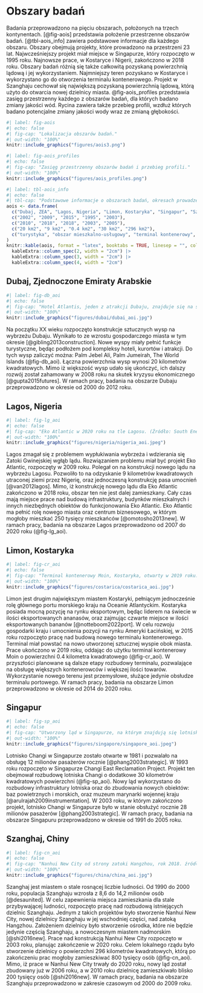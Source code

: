 # Obszary badań {#sec-obszary_badan}

Badania przeprowadzono na pięciu obszarach, położonych na trzech kontynentach.
[@fig-aois] przedstawia położenie przestrzenne obszarów badań.
[@tbl-aois_info] zawiera podstawowe informacje dla każdego obszaru.
Obszary obejmują projekty, które prowadzono na przestrzeni 23 lat.
Najwcześniejszy projekt miał miejsce w Singapurze, który rozpoczęto w 1995 roku.
Najnowsze prace, w Kostaryce i Nigerii, zakończono w 2018 roku.
Obszary badań różnią się także całkowitą pozyskaną powierzchnią lądową i jej wykorzystaniem.
Najmniejszy teren pozyskano w Kostaryce i wykorzystano go do otworzenia terminalu kontenerowego.
Projekt w Szanghaju cechował się największą pozyskaną powierzchnią lądową, którą użyto do otwarcia nowej dzielnicy miasta.
@fig-aois_profiles przedstawia zasięg przestrzenny każdego z obszarów badań, dla których badano zmiany jakości wód.
Rycina zawiera także przebieg profili, wzdłuż których badano potencjalne zmiany jakości wody wraz ze zmianą głębokości.
```r
#| label: fig-aois
#| echo: false
#| fig-cap: "Lokalizacja obszarów badań."
#| out-width: "100%"
knitr::include_graphics("figures/aois3.png")
```
```r
#| label: fig-aois_profiles
#| echo: false
#| fig-cap: "Zasięg przestrzenny obszarów badań i przebieg profili."
#| out-width: "100%"
knitr::include_graphics("figures/aois_profiles.png")
```
```r
#| label: tbl-aois_info
#| echo: false
#| tbl-cap: "Podstawowe informacje o obszarach badań, okresach prowadzenia prac, wielkościach pozyskanych powierzchni i ich wykorzystaniu."
aois <- data.frame(
  c("Dubaj, ZEA", "Lagos, Nigeria", "Limon, Kostaryka", "Singapur", "Szanghaj, Chiny"),
  c("2002", "2009", "2015", "1995", "2003"),
  c("2010", "2018", "2018", "2003", "2005"),
  c("20 km2", "9 km2", "0.4 km2", "30 km2", "296 km2"),
  c("turystyka", "obszar mieszkalno-usługowy", "terminal kontenerowy", "lotnisko", "obszar mieszkalno-usługowy")
)
knitr::kable(aois, format = "latex", booktabs = TRUE, linesep = "", col.names = c("obszar badań", "początek prac", "zakończenie prac", "nowa powierzchnia", "wykorzystanie"))  |> 
  kableExtra::column_spec(2, width = "2cm") |>  
  kableExtra::column_spec(3, width = "2cm") |>
  kableExtra::column_spec(4, width = "2cm")
```

## Dubaj, Zjednoczone Emiraty Arabskie
```r
#| label: fig-db_aoi
#| echo: false
#| fig-cap: "Hotel Atlantis, jeden z atrakcji Dubaju, znajduje się na sztucznej wyspie Palm Jumeirah. (Źródło: ckilger/flickr)"
#| out-width: "100%"
knitr::include_graphics("figures/dubai/dubai_aoi.jpg")
```

Na początku XX wieku rozpoczęto konstrukcje sztucznych wysp na wybrzeżu Dubaju.
Wynikało to ze wzrostu gospodarczego miasta w tym okresie [@gibling2013construction].
Nowe wyspy miały pełnić funkcje turystyczne, będąc podłożem pod kompleksy hoteli, kurortów i atrakcji.
Do tych wysp zaliczyć można: Palm Jebel Ali, Palm Jumeirah, The World Islands (@fig-db_aoi).
Łączna powierzchnia wysp wynosi 20 kilometrów kwadratowych.
Mimo iż większość wysp udało się ukończyć, ich dalszy rozwój został zahamowany w 2008 roku na skutek kryzysu ekonomicznego [@gupta2015futures].
W ramach pracy, badania na obszarze Dubaju przeprowadzono w okresie od 2000 do 2012 roku.

## Lagos, Nigeria
```r
#| label: fig-lg_aoi
#| echo: false
#| fig-cap: "Eko Atlantic w 2020 roku na tle Lagosu. (Źródło: South Energyx Nigeria Limited (SENL))"
#| out-width: "100%"
knitr::include_graphics("figures/nigeria/nigeria_aoi.jpeg")
```

Lagos zmagał się z problemem wypłukiwania wybrzeża i wdzierania się Zatoki Gwinejskiej wgłąb lądu.
Rozwiązaniem problemu miał być projekt Eko Atlantic, rozpoczęty w 2009 roku.
Polegał on na konstrukcji nowego lądu na wybrzeżu Lagosu.
Pozwoliło to na odzyskanie 9 kilometrów kwadratowych utraconej ziemi przez Nigerię, oraz jednoczesną konstrukcję pasa umocnień [@van2012lagos].
Mimo, iż konstrukcję nowego lądu dla Eko Atlantic zakończono w 2018 roku, obszar ten nie jest dalej zamieszkany.
Cały czas mają miejsce prace nad budową infrastruktury, budynków mieszkalnych i innych niezbędnych obiektów do funkcjonowania Eko Atlantic.
Eko Atlantic ma pełnić rolę nowego miasta oraz centrum biznesowego, w którym mogłoby mieszkać 250 tysięcy mieszkańców [@omotosho2013new].
W ramach pracy, badania na obszarze Lagos przeprowadzono od 2007 do 2020 roku (@fig-lg_aoi).

## Limon, Kostaryka
```r
#| label: fig-cr_aoi
#| echo: false
#| fig-cap: "Terminal kontenerowy Moin, Kostaryka, otwarty w 2019 roku. (Źródło: APM Terminals)"
#| out-width: "100%"
knitr::include_graphics("figures/costarica/costarica_aoi.jpg")
```

Limon jest drugim największym miastem Kostaryki, pełniącym jednocześnie rolę głównego portu morskiego kraju na Oceanie Atlantyckim.
Kostaryka posiada mocną pozycję na rynku eksportowym, będąc liderem na świecie w ilości eksportowanych ananasów, oraz zajmując czwarte miejsce w ilości eksportowanych bananów [@notteboom2022port].
W celu rozwoju gospodarki kraju i umocnienia pozycji na rynku Ameryki Łacińskiej, w 2015 roku rozpoczęto pracę nad budową nowego terminalu kontenerowego.
Terminal miał powstać na nowo utworzonej sztucznej wyspie obok miasta.
Prace ukończono w 2019 roku, oddając do użytku terminal kontenerowy Moin o powierzchni 0.4 kilometra kwadratowego (@fig-cr_aoi).
W przyszłości planowane są dalsze etapy rozbudowy terminalu, pozwalające na obsługę większych kontenerowców i większej ilości towarów.
Wykorzystanie nowego terenu jest przemysłowe, służące jedynie obsłudze terminalu portowego.
W ramach pracy, badania na obszarze Limon przeprowadzono w okresie od 2014 do 2020 roku.

## Singapur
```r
#| label: fig-sp_aoi
#| echo: false
#| fig-cap: "Utworzony ląd w Singapurze, na którym znajdują się lotnisko Changi (lewo) i baza powietrzna Changi (prawo). (Źródło: Pulkitsangal/Wikipedia)"
#| out-width: "100%"
knitr::include_graphics("figures/singapore/singapore_aoi.jpeg")
```

Lotnisko Changi w Singapurze zostało otwarte w 1981 i pozwalało na obsługę 12 milionów pasażerów rocznie [@phang2003strategic].
W 1993 roku rozpoczęto w Singapurze Changi East Reclamation Project.
Projekt ten obejmował rozbudowę lotniska Changi o dodatkowe 30 kilometrów kwadratowych powierzchni (@fig-sp_aoi).
Nowy ląd wykorzystano do rozbudowy infrastruktury lotniska oraz do zbudowania nowych obiektów: baz powietrznych i morskich, oraz muzeum marynarki wojennej kraju [@arulrajah2009instrumentation].
W 2003 roku, w którym zakończono projekt, lotnisko Changi w Singapurze było w stanie obsłużyć rocznie 28 milionów pasażerów [@phang2003strategic].
W ramach pracy, badania na obszarze Singapuru przeprowadzono w okresie od 1991 do 2005 roku.

## Szanghaj, Chiny
```r
#| label: fig-cn_aoi
#| echo: false
#| fig-cap: "Nanhui New City od strony zatoki Hangzhou, rok 2018. źródło: MNXANL/Wikipedia"
#| out-width: "100%"
knitr::include_graphics("figures/china/china_aoi.jpg")
```

Szanghaj jest miastem o stale rosnącej liczbie ludności.
Od 1990 do 2000 roku, populacja Szanghaju wzrosła z 8,6 do 14,2 milionów osób [@desaunited].
W celu zapewnienia miejsca zamieszkania dla stale przybywającej ludności, rozpoczęto pracę nad rozbudową istniejących dzielnic Szanghaju.
Jednym z takich projektów było stworzenie Nanhui New City, nowej dzielnicy Szanghaju w jej wschodniej części, nad zatoką Hangzhou.
Założeniem dzielnicy było stworzenie ośrodka, które nie będzie jedynie częścią Szanghaju, a nowoczesnym miastem nadmorskim [@shi2016new].
Prace nad konstrukcją Nanhui New City rozpoczęto w 2003 roku, planując zakończenie w 2020 roku.
Celem lokalnego rządu było stworzenie dzielnicy o powierzchni 296 kilometrów kwadratowych, którą po zakończeniu prac mogłoby zamieszkiwać 800 tysięcy osób (@fig-cn_aoi).
Mimo, iż prace w Nanhui New City trwały do 2020 roku, nowy ląd został zbudowany już w 2006 roku, a w 2010 roku dzielnicę zamieszkiwało blisko 200 tysięcy osób [@shi2016new].
W ramach pracy, badania na obszarze Szanghaju przeprowadzono w zakresie czasowym od 2000 do 2009 roku.
